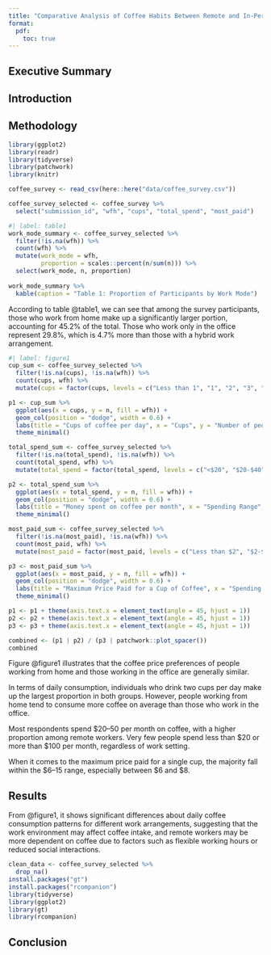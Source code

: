 ```yaml
---
title: "Comparative Analysis of Coffee Habits Between Remote and In-Person Workers"
format: 
  pdf:
    toc: true
---
```


## Executive Summary

## Introduction

## Methodology

```r
library(ggplot2)
library(readr)
library(tidyverse)
library(patchwork)
library(knitr)
```

```r
coffee_survey <- read_csv(here::here("data/coffee_survey.csv"))

coffee_survey_selected <- coffee_survey %>%
  select("submission_id", "wfh", "cups", "total_spend", "most_paid")
```

```r
#| label: table1
work_mode_summary <- coffee_survey_selected %>%
  filter(!is.na(wfh)) %>%
  count(wfh) %>%
  mutate(work_mode = wfh, 
         proportion = scales::percent(n/sum(n))) %>%
  select(work_mode, n, proportion)
  
work_mode_summary %>%
  kable(caption = "Table 1: Proportion of Participants by Work Mode") 


```

According to table @table1, we can see that among the survey participants, those who work from home make up a significantly larger portion, accounting for 45.2% of the total. Those who work only in the office represent 29.8%, which is 4.7% more than those with a hybrid work arrangement.

```r
#| label: figure1
cup_sum <- coffee_survey_selected %>%
  filter(!is.na(cups), !is.na(wfh)) %>%
  count(cups, wfh) %>%
  mutate(cups = factor(cups, levels = c("Less than 1", "1", "2", "3", "4", "More than 4")))

p1 <- cup_sum %>%
  ggplot(aes(x = cups, y = n, fill = wfh)) + 
  geom_col(position = "dodge", width = 0.6) + 
  labs(title = "Cups of coffee per day", x = "Cups", y = "Number of people", fill = "Work Mode") + 
  theme_minimal()

total_spend_sum <- coffee_survey_selected %>%
  filter(!is.na(total_spend), !is.na(wfh)) %>%
  count(total_spend, wfh) %>%
  mutate(total_spend = factor(total_spend, levels = c("<$20", "$20-$40", "$40-$60", "$60-$80", "$80-$100", ">$100")))

p2 <- total_spend_sum %>%
  ggplot(aes(x = total_spend, y = n, fill = wfh)) + 
  geom_col(position = "dodge", width = 0.6) + 
  labs(title = "Money spent on coffee per month", x = "Spending Range", y = "Number of People", fill = "Work Mode") + 
  theme_minimal()

most_paid_sum <- coffee_survey_selected %>%
  filter(!is.na(most_paid), !is.na(wfh)) %>%
  count(most_paid, wfh) %>%
  mutate(most_paid = factor(most_paid, levels = c("Less than $2", "$2-$4", "$4-$6", "$6-$8", "$8-$10", "$10-$15", "$15-$20", "More than $20")))

p3 <- most_paid_sum %>%
  ggplot(aes(x = most_paid, y = n, fill = wfh)) + 
  geom_col(position = "dodge", width = 0.6) + 
  labs(title = "Maximum Price Paid for a Cup of Coffee", x = "Spending Range", y = "Number of People", fill = "Work Mode") +
  theme_minimal()

```

```r

p1 <- p1 + theme(axis.text.x = element_text(angle = 45, hjust = 1))
p2 <- p2 + theme(axis.text.x = element_text(angle = 45, hjust = 1))
p3 <- p3 + theme(axis.text.x = element_text(angle = 45, hjust = 1))

combined <- (p1 | p2) / (p3 | patchwork::plot_spacer()) 
combined

```

Figure @figure1 illustrates that the coffee price preferences of people working from home and those working in the office are generally similar.

In terms of daily consumption, individuals who drink two cups per day make up the largest proportion in both groups. However, people working from home tend to consume more coffee on average than those who work in the office.

Most respondents spend \$20–50 per month on coffee, with a higher proportion among remote workers. Very few people spend less than \$20 or more than \$100 per month, regardless of work setting.

When it comes to the maximum price paid for a single cup, the majority fall within the \$6–15 range, especially between \$6 and \$8.

## Results
From @figure1, it shows significant differences about daily coffee consumption patterns for different work arrangements, suggesting that the work environment may affect coffee intake, and remote workers may be more dependent on coffee due to factors such as flexible working hours or reduced social interactions.
```r
clean_data <- coffee_survey_selected %>%
  drop_na()
install.packages("gt")
install.packages("rcompanion")
library(tidyverse)
library(ggplot2)
library(gt)
library(rcompanion)
```
## Conclusion
